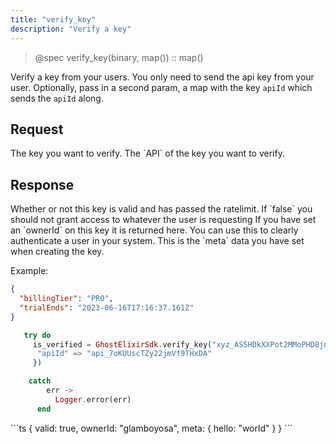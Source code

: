 ```yaml
---
title: "verify_key"
description: "Verify a key"
---
```


> @spec verify_key(binary, map()) :: map()

Verify a key from your users. You only need to send the api key from your user.
Optionally, pass in a second param, a map with the key `apiId` which sends the `apiId` along.

## Request

<ParamField body="key" type="string" required>
  The key you want to verify.
</ParamField>

<ParamField body="apiId" type="string" required>
  The `API` of the key you want to verify.
</ParamField>

## Response

<ResponseField name="valid" type="boolean" required>
  Whether or not this key is valid and has passed the ratelimit. If `false` you
  should not grant access to whatever the user is requesting
</ResponseField>
<ResponseField name="ownerId" type="string">
  If you have set an `ownerId` on this key it is returned here. You can use this
  to clearly authenticate a user in your system.
</ResponseField>

<ResponseField name="meta" type="object" >
This is the `meta` data you have set when creating the key.

Example:

```json
{
  "billingTier": "PRO",
  "trialEnds": "2023-06-16T17:16:37.161Z"
}
```

</ResponseField>

<RequestExample>

```elixir
   try do
     is_verified = GhostElixirSdk.verify_key("xyz_AS5HDkXXPot2MMoPHD8jnL", %{
      "apiId" => "api_7oKUUscTZy22jmVf9THxDA"
     })

    catch
        err ->
          Logger.error(err)
      end
```

</RequestExample>

<ResponseExample>
```ts
{
	valid: true,
	ownerId: "glamboyosa",
	meta: {
		hello: "world"
	}
}
```

</ResponseExample>

